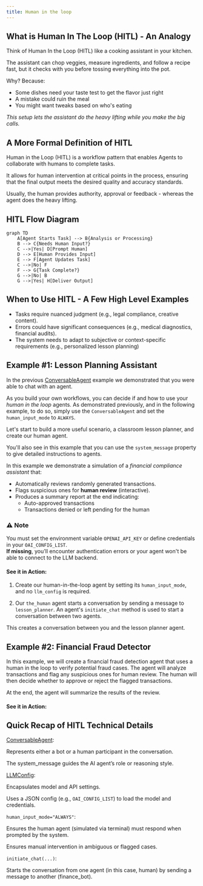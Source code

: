 ```yaml
---
title: Human in the loop
---
```


## What is Human In The Loop (HITL) - An Analogy

Think of Human In the Loop (HITL) like a cooking assistant in your kitchen. 

The assistant can chop veggies, measure ingredients, and follow a recipe fast, but it checks with you before tossing everything into the pot. 

Why? Because:

- Some dishes need your taste test to get the flavor just right
- A mistake could ruin the meal
- You might want tweaks based on who's eating

*This setup lets the assistant do the heavy lifting while you make the big calls.*

## A More Formal Definition of HITL

Human in the Loop (HITL) is a workflow pattern that enables Agents to collaborate with humans to complete tasks.

It allows for human intervention at critical points in the process, ensuring that the final output meets the desired quality and accuracy standards.

Usually, the human provides authority, approval or feedback - whereas the agent does the heavy lifting.

## HITL Flow Diagram

```mermaid
graph TD
    A[Agent Starts Task] --> B{Analysis or Processing}
    B --> C{Needs Human Input?}
    C -->|Yes| D[Prompt Human]
    D --> E[Human Provides Input]
    E --> F[Agent Updates Task]
    C -->|No| F
    F --> G{Task Complete?}
    G -->|No| B
    G -->|Yes| H[Deliver Output]
```

## When to Use HITL - A Few High Level Examples

- Tasks require nuanced judgment (e.g., legal compliance, creative content).
- Errors could have significant consequences (e.g., medical diagnostics, financial audits).
- The system needs to adapt to subjective or context-specific requirements (e.g., personalized lesson planning)

## Example #1: Lesson Planning Assistant

In the previous [ConversableAgent](/docs/user-guide/basic-concepts/conversable-agent) example we demonstrated that you were able to chat with an agent.

As you build your own workflows, you can decide if and how to use your *human in the loop* agents. As demonstrated previously, and in the following example, to do so, simply use the `ConversableAgent` and set the `human_input_mode` to `ALWAYS`.

Let's start to build a more useful scenario, a classroom lesson planner, and create our human agent.

You'll also see in this example that you can use the `system_message` property to give detailed instructions to agents.

In this example we demonstrate a simulation of a _financial compliance assistant_ that:

-   Automatically reviews randomly generated transactions.
-   Flags suspicious ones for **human review** (interactive).
-   Produces a summary report at the end indicating:
    -   Auto-approved transactions
    -   Transactions denied or left pending for the human

### ⚠️ **Note**

You must set the environment variable `OPENAI_API_KEY` or define credentials in your `OAI_CONFIG_LIST`.  
**If missing**, you'll encounter authentication errors or your agent won't be able to connect to the LLM backend.




<Example/>

#### See it in Action:

<script src="https://asciinema.org/a/jpJ44gZCcxyQXO26cP81ToCo6.js" id="asciicast-jpJ44gZCcxyQXO26cP81ToCo6" async="true"></script>

1. Create our human-in-the-loop agent by setting its `human_input_mode`, and no `llm_config` is required.

2. Our `the_human` agent starts a conversation by sending a message to `lesson_planner`. An agent's `initiate_chat` method is used to start a conversation between two agents.

This creates a conversation between you and the lesson planner agent.


## Example #2: Financial Fraud Detector

In this example, we will create a financial fraud detection agent that uses a human in the loop to verify potential fraud cases.
The agent will analyze transactions and flag any suspicious ones for human review. The human will then decide whether to approve or reject the flagged transactions.

At the end, the agent will summarize the results of the review.


<ExampleHITLFinance/>

#### See it in Action:

<script src="https://asciinema.org/a/qxYX2MAm4ckeWXpZ8tnIDBWyN.js" id="asciicast-qxYX2MAm4ckeWXpZ8tnIDBWyN" async="true"></script>


## Quick Recap of HITL Technical Details


[ConversableAgent](/docs/user-guide/basic-concepts/conversable-agent):

Represents either a bot or a human participant in the conversation.

The system_message guides the AI agent’s role or reasoning style.

[LLMConfig](/docs/user-guide/advanced-concepts/llm-configuration-deep-dive/):

Encapsulates model and API settings.

Uses a JSON config (e.g., `OAI_CONFIG_LIST`) to load the model and credentials.

`human_input_mode="ALWAYS"`:

Ensures the human agent (simulated via terminal) must respond when prompted by the system.

Ensures manual intervention in ambiguous or flagged cases.

`initiate_chat(...)`:

Starts the conversation from one agent (in this case, human) by sending a message to another (finance_bot).